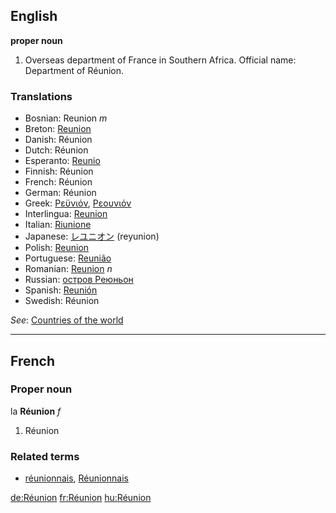 ==English==

'''proper noun'''

# Overseas department of France in Southern Africa. Official name: Department of Réunion.
===Translations===
*Bosnian: Reunion ''m''
*Breton: [[Reunion]]
*Danish: Réunion
*Dutch: Réunion
*Esperanto: [[Reunio]]
*Finnish: Réunion
*French: Réunion
*German: Réunion
*Greek: [[Ρεϋνιόν]], [[Ρεουνιόν]]
*Interlingua: [[Reunion]]
*Italian: [[Riunione]]
*Japanese: [[レユニオン]] (reyunion)
*Polish: [[Reunion]]
*Portuguese: [[Reunião]]
*Romanian: [[Reunion]] ''n''
*Russian: [[остров Реюньон]]
*Spanish: [[Reunión]]
*Swedish: Réunion

''See'': [[Countries of the world]]
----

==French==
===Proper noun===
la '''Réunion''' ''f''

# Réunion

===Related terms===
*[[réunionnais]], [[Réunionnais]]

[[de:Réunion]]
[[fr:Réunion]]
[[hu:Réunion]]